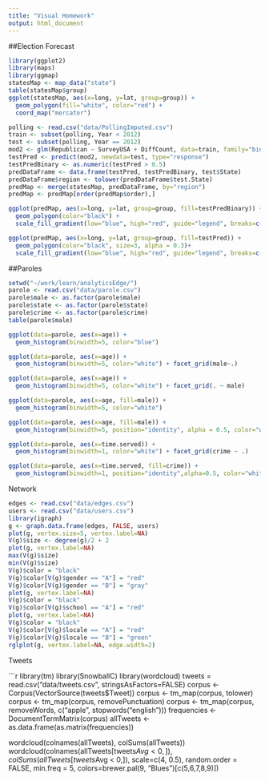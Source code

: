 ```yaml
---
title: "Visual Homework"
output: html_document
---
```

##Election Forecast
```r
library(ggplot2)
library(maps)
library(ggmap)
statesMap <- map_data("state")
table(statesMap$group)
ggplot(statesMap, aes(x=long, y=lat, group=group)) + 
  geom_polygon(fill="white", color="red") +
  coord_map("mercator")

polling <- read.csv("data/PollingImputed.csv")
train <- subset(polling, Year < 2012)
test <- subset(polling, Year == 2012)
mod2 <- glm(Republican ~ SurveyUSA + DiffCount, data=train, family="binomial")
testPred <- predict(mod2, newdata=test, type="response")
testPredBinary <- as.numeric(testPred > 0.5)
predDataFrame <- data.frame(testPred, testPredBinary, test$State)
predDataFrame$region <- tolower(predDataFrame$test.State)
predMap <- merge(statesMap, predDataFrame, by="region")
predMap <- predMap[order(predMap$order),]

ggplot(predMap, aes(x=long, y=lat, group=group, fill=testPredBinary)) + 
  geom_polygon(color="black") + 
  scale_fill_gradient(low="blue", high="red", guide="legend", breaks=c(0,1), labels=c("Democrate", "Republican"), name="Prediction 2012")

ggplot(predMap, aes(x=long, y=lat, group=group, fill=testPred)) + 
  geom_polygon(color="black", size=3, alpha = 0.3)+ 
  scale_fill_gradient(low="blue", high="red", guide="legend", breaks=c(0,1), labels=c("Democrate", "Republican"), name="Prediction 2012")

```
##Paroles

```r
setwd("~/work/learn/analyticsEdge/")
parole <- read.csv("data/parole.csv")
parole$male <- as.factor(parole$male)
parole$state <- as.factor(parole$state)
parole$crime <- as.factor(parole$crime)
table(parole$male)

ggplot(data=parole, aes(x=age)) + 
  geom_histogram(binwidth=5, color="blue")

ggplot(data=parole, aes(x=age)) +
  geom_histogram(binwidth=5, color="white") + facet_grid(male~.)

ggplot(data=parole, aes(x=age)) +
  geom_histogram(binwidth=5, color="white") + facet_grid(. ~ male)

ggplot(data=parole, aes(x=age, fill=male)) +
  geom_histogram(binwidth=5, color="white")

ggplot(data=parole, aes(x=age, fill=male)) +
  geom_histogram(binwidth=5, position="identity", alpha = 0.5, color="white")

ggplot(data=parole, aes(x=time.served)) + 
  geom_histogram(binwidth=1, color="white") + facet_grid(crime ~ .)

ggplot(data=parole, aes(x=time.served, fill=crime)) + 
  geom_histogram(binwidth=1, position="identity",alpha=0.5, color="white")

```
Network

```r
edges <- read.csv("data/edges.csv")
users <- read.csv("data/users.csv")
library(igraph)
g <- graph.data.frame(edges, FALSE, users)
plot(g, vertex.size=5, vertex.label=NA)
V(g)$size <- degree(g)/2 + 2
plot(g, vertex.label=NA)
max(V(g)$size)
min(V(g)$size)
V(g)$color = "black"
V(g)$color[V(g)$gender == "A"] = "red"
V(g)$color[V(g)$gender == "B"] = "gray"
plot(g, vertex.label=NA)
V(g)$color = "black"
V(g)$color[V(g)$school == "A"] = "red"
plot(g, vertex.label=NA)
V(g)$color = "black"
V(g)$color[V(g)$locale == "A"] = "red"
V(g)$color[V(g)$locale == "B"] = "green"
rglplot(g, vertex.label=NA, edge.width=2)
```

Tweets

```r
library(tm)
library(SnowballC)
library(wordcloud)
tweets = read.csv("data/tweets.csv", stringsAsFactors=FALSE)
corpus <- Corpus(VectorSource(tweets$Tweet))
corpus <- tm_map(corpus, tolower)
corpus <- tm_map(corpus, removePunctuation)
corpus <- tm_map(corpus, removeWords, c("apple", stopwords("english")))
frequencies <- DocumentTermMatrix(corpus)
allTweets <- as.data.frame(as.matrix(frequencies))

wordcloud(colnames(allTweets), colSums(allTweets))
wordcloud(colnames(allTweets[tweets$Avg < 0, ]), colSums(allTweets[tweets$Avg < 0,]), scale=c(4, 0.5), random.order = FALSE, min.freq = 5, colors=brewer.pal(9, "Blues")[c(5,6,7,8,9)])
